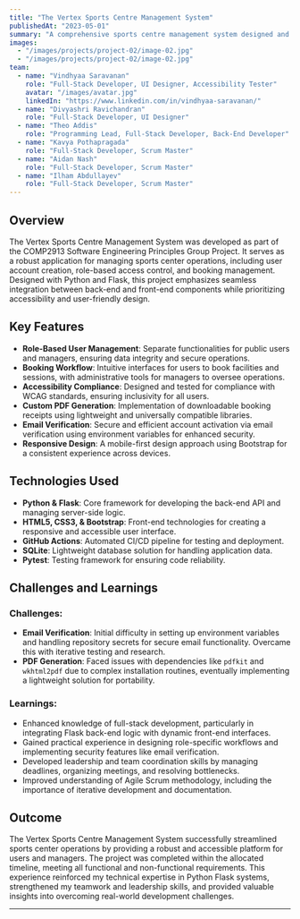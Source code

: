 ```yaml
---
title: "The Vertex Sports Centre Management System"
publishedAt: "2023-05-01"
summary: "A comprehensive sports centre management system designed and developed using Python and Flask, featuring role-based user management, streamlined booking workflows, and accessibility compliance."
images:
  - "/images/projects/project-02/image-02.jpg"
  - "/images/projects/project-02/image-02.jpg"
team:
  - name: "Vindhyaa Saravanan"
    role: "Full-Stack Developer, UI Designer, Accessibility Tester"
    avatar: "/images/avatar.jpg"
    linkedIn: "https://www.linkedin.com/in/vindhyaa-saravanan/"
  - name: "Divyashri Ravichandran"
    role: "Full-Stack Developer, UI Designer"
  - name: "Theo Addis"
    role: "Programming Lead, Full-Stack Developer, Back-End Developer"
  - name: "Kavya Pothapragada"
    role: "Full-Stack Developer, Scrum Master"
  - name: "Aidan Nash"
    role: "Full-Stack Developer, Scrum Master"
  - name: "Ilham Abdullayev"
    role: "Full-Stack Developer, Scrum Master"
---
```


## Overview

The Vertex Sports Centre Management System was developed as part of the COMP2913 Software Engineering Principles Group Project. It serves as a robust application for managing sports center operations, including user account creation, role-based access control, and booking management. Designed with Python and Flask, this project emphasizes seamless integration between back-end and front-end components while prioritizing accessibility and user-friendly design.

## Key Features

- **Role-Based User Management**: Separate functionalities for public users and managers, ensuring data integrity and secure operations.
- **Booking Workflow**: Intuitive interfaces for users to book facilities and sessions, with administrative tools for managers to oversee operations.
- **Accessibility Compliance**: Designed and tested for compliance with WCAG standards, ensuring inclusivity for all users.
- **Custom PDF Generation**: Implementation of downloadable booking receipts using lightweight and universally compatible libraries.
- **Email Verification**: Secure and efficient account activation via email verification using environment variables for enhanced security.
- **Responsive Design**: A mobile-first design approach using Bootstrap for a consistent experience across devices.

## Technologies Used

- **Python & Flask**: Core framework for developing the back-end API and managing server-side logic.
- **HTML5, CSS3, & Bootstrap**: Front-end technologies for creating a responsive and accessible user interface.
- **GitHub Actions**: Automated CI/CD pipeline for testing and deployment.
- **SQLite**: Lightweight database solution for handling application data.
- **Pytest**: Testing framework for ensuring code reliability.

## Challenges and Learnings

### Challenges:
- **Email Verification**: Initial difficulty in setting up environment variables and handling repository secrets for secure email functionality. Overcame this with iterative testing and research.
- **PDF Generation**: Faced issues with dependencies like `pdfkit` and `wkhtml2pdf` due to complex installation routines, eventually implementing a lightweight solution for portability.

### Learnings:
- Enhanced knowledge of full-stack development, particularly in integrating Flask back-end logic with dynamic front-end interfaces.
- Gained practical experience in designing role-specific workflows and implementing security features like email verification.
- Developed leadership and team coordination skills by managing deadlines, organizing meetings, and resolving bottlenecks.
- Improved understanding of Agile Scrum methodology, including the importance of iterative development and documentation.

## Outcome

The Vertex Sports Centre Management System successfully streamlined sports center operations by providing a robust and accessible platform for users and managers. The project was completed within the allocated timeline, meeting all functional and non-functional requirements. This experience reinforced my technical expertise in Python Flask systems, strengthened my teamwork and leadership skills, and provided valuable insights into overcoming real-world development challenges.

---
